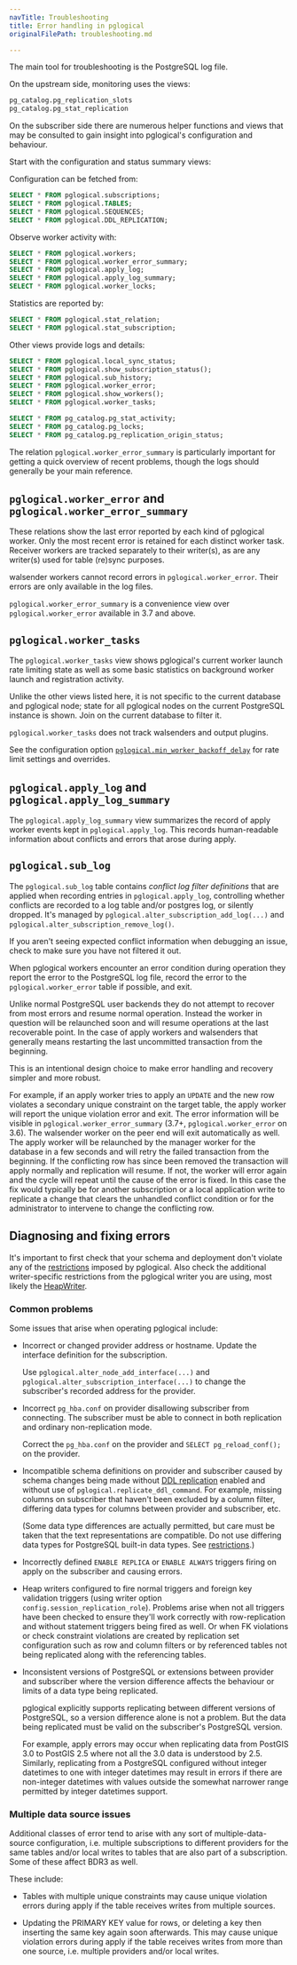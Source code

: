 ```yaml
---
navTitle: Troubleshooting
title: Error handling in pglogical
originalFilePath: troubleshooting.md

---
```


The main tool for troubleshooting is the PostgreSQL log file.

On the upstream side, monitoring uses the views:

```sql
pg_catalog.pg_replication_slots
pg_catalog.pg_stat_replication
```

On the subscriber side there are numerous helper functions and views that may
be consulted to gain insight into pglogical's configuration and behaviour.

Start with the configuration and status summary views:

Configuration can be fetched from:

```sql
SELECT * FROM pglogical.subscriptions;
SELECT * FROM pglogical.TABLES;
SELECT * FROM pglogical.SEQUENCES;
SELECT * FROM pglogical.DDL_REPLICATION;
```

Observe worker activity with:

```sql
SELECT * FROM pglogical.workers;
SELECT * FROM pglogical.worker_error_summary;
SELECT * FROM pglogical.apply_log;
SELECT * FROM pglogical.apply_log_summary;
SELECT * FROM pglogical.worker_locks;
```

Statistics are reported by:

```sql
SELECT * FROM pglogical.stat_relation;
SELECT * FROM pglogical.stat_subscription;
```

Other views provide logs and details:

```sql
SELECT * FROM pglogical.local_sync_status;
SELECT * FROM pglogical.show_subscription_status();
SELECT * FROM pglogical.sub_history;
SELECT * FROM pglogical.worker_error;
SELECT * FROM pglogical.show_workers();
SELECT * FROM pglogical.worker_tasks;

SELECT * FROM pg_catalog.pg_stat_activity;
SELECT * FROM pg_catalog.pg_locks;
SELECT * FROM pg_catalog.pg_replication_origin_status;
```

The relation `pglogical.worker_error_summary` is particularly important for
getting a quick overview of recent problems, though the logs should generally
be your main reference.

## `pglogical.worker_error` and `pglogical.worker_error_summary`

These relations show the last error reported by each kind of pglogical worker.
Only the most recent error is retained for each distinct worker task. Receiver
workers are tracked separately to their writer(s), as are any writer(s) used
for table (re)sync purposes.

walsender workers cannot record errors in `pglogical.worker_error`. Their
errors are only available in the log files.

`pglogical.worker_error_summary` is a convenience view over
`pglogical.worker_error` available in 3.7 and above.

## `pglogical.worker_tasks`

The `pglogical.worker_tasks` view shows pglogical's current worker launch rate
limiting state as well as some basic statistics on background worker launch
and registration activity.

Unlike the other views listed here, it is not specific to the current database
and pglogical node; state for all pglogical nodes on the current PostgreSQL
instance is shown. Join on the current database to filter it.

`pglogical.worker_tasks` does not track walsenders and output plugins.

See the configuration option
[`pglogical.min_worker_backoff_delay`](configuration#pglogical.min_worker_backoff_delay) for
rate limit settings and overrides.

## `pglogical.apply_log` and `pglogical.apply_log_summary`

The `pglogical.apply_log_summary` view summarizes the record of apply worker
events kept in `pglogical.apply_log`. This records human-readable information
about conflicts and errors that arose during apply.

## `pglogical.sub_log`

The `pglogical.sub_log` table contains *conflict log filter definitions* that
are applied when recording entries in `pglogical.apply_log`, controlling
whether conflicts are recorded to a log table and/or postgres log, or silently
dropped. It's managed by `pglogical.alter_subscription_add_log(...)` and
`pglogical.alter_subscription_remove_log()`.

If you aren't seeing expected conflict information when debugging an issue, check
to make sure you have not filtered it out.

When pglogical workers encounter an error condition during operation they
report the error to the PostgreSQL log file, record the error to the
`pglogical.worker_error` table if possible, and exit.

Unlike normal PostgreSQL user backends they do not attempt to recover from most
errors and resume normal operation. Instead the worker in question will be
relaunched soon and will resume operations at the last recoverable point.
In the case of apply workers and walsenders that generally means restarting the
last uncommitted transaction from the beginning.

This is an intentional design choice to make error handling and recovery
simpler and more robust.

For example, if an apply worker tries to apply an `UPDATE` and the new row
violates a secondary unique constraint on the target table, the apply worker
will report the unique violation error and exit. The error information will be
visible in `pglogical.worker_error_summary` (3.7+, `pglogical.worker_error` on 3.6).
The walsender worker on the peer end will exit automatically as well. The apply
worker will be relaunched by the manager worker for the database in a few
seconds and will retry the failed transaction from the beginning. If the
conflicting row has since been removed the transaction will apply normally and
replication will resume. If not, the worker will error again and the cycle will
repeat until the cause of the error is fixed. In this case the fix would
typically be for another subscription or a local application write to replicate
a change that clears the unhandled conflict condition or for the administrator
to intervene to change the conflicting row.

## Diagnosing and fixing errors

It's important to first check that your schema and deployment don't violate any
of the [restrictions](restrictions) imposed by pglogical. Also check the
additional writer-specific restrictions from the pglogical writer you are using,
most likely the [HeapWriter](pglogical-writer#Restrictions).

### Common problems

Some issues that arise when operating pglogical include:

-   Incorrect or changed provider address or hostname. Update the interface definition
    for the subscription.

    Use `pglogical.alter_node_add_interface(...)` and
    `pglogical.alter_subscription_interface(...)` to change the subscriber's
    recorded address for the provider.

-   Incorrect `pg_hba.conf` on provider disallowing subscriber from connecting.
    The subscriber must be able to connect in both replication and ordinary
    non-replication mode.

    Correct the `pg_hba.conf` on the provider and `SELECT pg_reload_conf();` on
    the provider.

-   Incompatible schema definitions on provider and subscriber caused by schema changes
    being made without [DDL replication](ddl) enabled and without use of
    `pglogical.replicate_ddl_command`. For example, missing columns on subscriber
    that haven't been excluded by a column filter, differing data types for columns
    between provider and subscriber, etc.

    (Some data type differences are actually permitted, but care must be taken
    that the text representations are compatible. Do not use differing data types
    for PostgreSQL built-in data types. See [restrictions](restrictions).)

-   Incorrectly defined `ENABLE REPLICA` or `ENABLE ALWAYS` triggers firing on
    apply on the subscriber and causing errors.

-   Heap writers configured to fire normal triggers and foreign key validation
    triggers (using writer option `config.session_replication_role`). Problems
    arise when not all triggers have been checked to ensure they'll work
    correctly with row-replication and without statement triggers being fired as
    well. Or when FK violations or check constraint violations are created by
    replication set configuration such as row and column filters or by referenced
    tables not being replicated along with the referencing tables.

-   Inconsistent versions of PostgreSQL or extensions between provider and subscriber
    where the version difference affects the behaviour or limits of a data type being
    replicated.

    pglogical explicitly supports replicating between different versions of
    PostgreSQL, so a version difference alone is not a problem. But the data
    being replicated must be valid on the subscriber's PostgreSQL version.

    For example, apply errors may occur when replicating data from PostGIS 3.0 to
    PostGIS 2.5 where not all the 3.0 data is understood by 2.5. Similarly,
    replicating from a PostgreSQL configured without integer datetimes to one
    with integer datetimes may result in errors if there are non-integer
    datetimes with values outside the somewhat narrower range permitted by
    integer datetimes support.

### Multiple data source issues

Additional classes of error tend to arise with any sort of multiple-data-source
configuration, i.e. multiple subscriptions to different providers for the same
tables and/or local writes to tables that are also part of a subscription. Some of
these affect BDR3 as well.

These include:

-   Tables with multiple unique constraints may cause unique violation errors
    during apply if the table receives writes from multiple sources.

-   Updating the PRIMARY KEY value for rows, or deleting a key then inserting the same
    key again soon afterwards. This may cause unique violation errors during apply
    if the table receives writes from more than one source, i.e. multiple providers
    and/or local writes.
